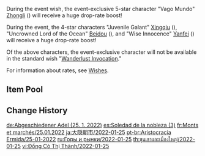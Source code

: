 {{Wish
|name              = Gentry of Hermitage 2022-01-25
|image             = Gentry of Hermitage 2022-01-25.png
|type              = Character Event
|duration          = event
|time_start        = 2022-01-25 18:00:00
|time_end          = 2022-02-15 14:59:59
|link              = https://genshin.hoyoverse.com/en/news/detail/18160
|preceding         = The Transcendent One Returns/2022-01-05
|preceding2        = Invitation to Mundane Life/2022-01-05
|succeeding        = Everbloom Violet/2022-02-16
|alongside         = Adrift in the Harbor/2022-01-25
|alongside2        = Epitome Invocation/2022-01-25
|previous          = Gentry of Hermitage/2021-04-28
|next              = Gentry of Hermitage/2022-08-24
}}

During the event wish, the event-exclusive 5-star character "Vago Mundo" [[Zhongli]] ({{Geo}}) will receive a huge drop-rate boost!

During the event, the 4-star characters "Juvenile Galant" [[Xingqiu]] ({{Hydro}}), "Uncrowned Lord of the Ocean" [[Beidou]] ({{Electro}}), and "Wise Innocence" [[Yanfei]] ({{Pyro}}) will receive a huge drop-rate boost!

Of the above characters, the event-exclusive character will not be available in the standard wish "[[Wanderlust Invocation]]."

For information about rates, see [[Wishes]].

==Item Pool==
{{Wish Pool
|^Zhongli
|^Xingqiu
|^Beidou
|^Yanfei
|Diluc
|Jean
|Keqing
|Mona
|Qiqi
|Barbara
|Bennett
|Chongyun
|Diona
|Fischl
|Gorou
|Kujou Sara
|Ningguang
|Noelle
|Razor
|Rosaria
|Sayu
|Sucrose
|Thoma
|Xiangling
|Xinyan
|Dragon's Bane
|Eye of Perception
|Favonius Codex
|Favonius Greatsword
|Favonius Lance
|Favonius Sword
|Favonius Warbow
|Lion's Roar
|Rainslasher
|Rust
|Sacrificial Bow
|Sacrificial Fragments
|Sacrificial Greatsword
|Sacrificial Sword
|The Bell
|The Flute
|The Stringless
|The Widsith
|Black Tassel
|Bloodtainted Greatsword
|Cool Steel
|Debate Club
|Emerald Orb
|Ferrous Shadow
|Harbinger of Dawn
|Magic Guide
|Raven Bow
|Sharpshooter's Oath
|Skyrider Sword
|Slingshot
|Thrilling Tales of Dragon Slayers
}}

==Change History==
{{Change History|2.4}}

[[de:Abgeschiedener Adel (25. 1. 2022)]]
[[es:Soledad de la nobleza (3)]]
[[fr:Monts et marchés/25.01.2022]]
[[ja:大隠朝市/2022-01-25]]
[[pt-br:Aristocracia Ermida/25-01-2022]]
[[ru:Горы и рынки/2022-01-25]]
[[th:ขุนเขาและเมืองใหญ่/2022-01-25]]
[[vi:Đồng Cỏ Thị Thành/2022-01-25]]